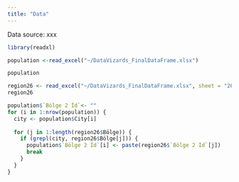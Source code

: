 ```yaml
---
title: "Data"
---
```


Data source: xxx



```r
library(readxl)

population <-read_excel("~/DataVizards_FinalDataFrame.xlsx")

population

region26 <- read_excel("~/DataVizards_FinalDataFrame.xlsx", sheet = "26 Bölge")
region26

population$`Bölge 2 İd`<- ""
for (i in 1:nrow(population)) {
  city <- population$City[i]
  
  for (j in 1:length(region26$Bölge)) {
    if (grepl(city, region26$Bölge[j])) {
      population$`Bölge 2 İd`[i] <- paste(region26$`Bölge 2 İd`[j])
      break 
    }
  }
}

```
